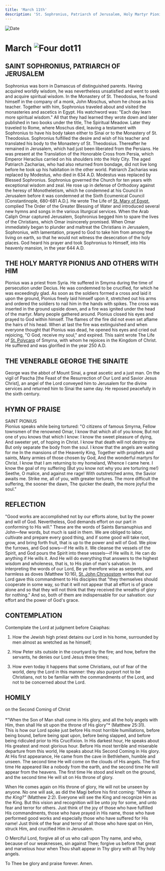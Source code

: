 ```yaml
---
title: 'March 11th'
description: 'St. Sophronius, Patriarch of Jerusalem, Holy Martyr Pionius and Others with Him, Venerable George the Sinaite'
---
```


<RunningHead />
<Image src="/title-imprint.png" height={68} width={50} alt="Date" className="title-imprint"/>

# <div id="date">March <Image className="four-dot" src="/four-dot.png" height={15} width={15} alt="Four dot" />11</div>

## SAINT SOPHRONIUS, PATRIARCH OF JERUSALEM

Sophronius was born in Damascus of distinguished parents. Having acquired worldly wisdom, he was nevertheless unsatisfied and went to seek and acquire spiritual wisdom. In the Monastery of St. Theodosius, he found himself in the company of a monk, John Moschus, whom he chose as his teacher. Together with him, Sophronius traveled about and visited the monasteries and ascetics in Egypt. His watchword was: "Each day learn more spiritual wisdom." All that they had learned they wrote down and later published in two books under the title, The Spiritual Meadow. Later they traveled to Rome, where Moschus died, leaving a testament with Sophronius to have his body taken either to Sinai or to the Monastery of St. Theodosius. Sophronius fulfilled the desire and wish of his teacher and translated his body to the Monastery of St. Theodosius. Thereafter he remained in Jerusalem, which had just been liberated from the Persians. He was present at the Translation of the Honorable Cross from Persia, which Emperor Heraclius carried on his shoulders into the Holy City. The aged Patriarch Zacharias, who had also returned from bondage, did not live long before he took up his habitation in the other world. Patriarch Zacharias was replaced by Modestus, who died in 634 A.D. Modestus was replaced by Blessed Sophronius. Sophronius governed the Church for ten years with exceptional wisdom and zeal. He rose up in defense of Orthodoxy against the heresy of Monotheletism, which he condemned at his Council in Jerusalem before it was condemned at the Sixth Ecumenical Council [Constantinople, 680-681 A.D.]. He wrote The Life of [St. Mary of Egypt](/april/1st), complied The Order of the Greater Blessing of Water and introduced several new hymns and songs in the various liturgical services. When the Arab Caliph Omar captured Jerusalem, Sophronius begged him to spare the lives of the Christians, which Omar insincerely promised. When Omar immediately began to plunder and maltreat the Christians in Jerusalem, Sophronius, with lamentation, prayed to God to take him from among the living on earth, so that he would not witness the desecration of the holy places. God heard his prayer and took Sophronius to Himself, into His heavenly mansion, in the year 644 A.D.

## THE HOLY MARTYR PIONIUS AND OTHERS WITH HIM

Pionius was a priest from Syria. He suffered in Smyrna during the time of persecution under Decius. He was condemned to be crucified, for which he was exceedingly glad. As soon as the soldiers formed a cross and laid it upon the ground, Pionius freely laid himself upon it, stretched out his arms and ordered the soldiers to nail him in the hands with spikes. The cross was inserted in the ground upside down, and a fire was ignited under the head of the martyr. Many people gathered around. Pionius closed his eyes and prayed to God within himself. The flames of the fire did not even set aflame the hairs of his head. When at last the fire was extinguished and when everyone thought that Pionius was dead, he opened his eyes and cried out rejoicing, "O God, receive my soul," and expired. This saint wrote The Life of [St. Polycarp](/february/23rd) of Smyrna, with whom he rejoices in the Kingdom of Christ. He suffered and was glorified in the year 250 A.D.

## THE VENERABLE GEORGE THE SINAITE

George was the abbot of Mount Sinai, a great ascetic and a just man. On the vigil of Pascha [the Feast of the Resurrection of Our Lord and Savior Jesus Christ], an angel of the Lord conveyed him to Jerusalem for the divine services and returned him to Sinai the same day. He reposed peacefully in the sixth century.


## HYMN OF PRAISE
<div style={{textAlign:'center', color:'crimson', fontWeight:'bold'}}>
SAINT PIONIUS
</div>
Pionius speaks while being tortured:  
"O citizens of famous Smyrna,  
Fellow townsmen of the renowned Omar,  
I know that which all of you know,  
But not one of you knows that which I know:  
I know the sweet pleasure of dying,  
And sweeter yet, of hoping in Christ.  
I know that death will not destroy me  
But only separate the body from the soul.  
I know that the angels are waiting for me  
In the mansions of the Heavenly King,  
Together with prophets and saints,  
Many armies of those chosen by God,  
And the wonderful martyrs for Christ.  
I know that I am returning to my homeland,  
Whence I came here.  
I know the goal of my suffering  
(But you know not why you are torturing me!)  
Seethe, O malice, and against me rage!  
With outstretched arms, the Savior awaits me.  
Strike me, all of you, with greater tortures.  
The more difficult the suffering, the sooner the dawn,  
The quicker the death, the more joyful the soul."  


## REFLECTION

"Good works are accomplished not by our efforts alone, but by the power and will of God. Nevertheless, God demands effort on our part in conforming to His will." These are the words of Saints Barsanuphius and John—few words, but much is said in them. We are obliged to labor, cultivate and prepare every good thing, and if some good will take root, grow, and bring forth fruit, that is up to the power and will of God. We plow the furrows, and God sows—if He wills it. We cleanse the vessels of the Spirit, and God pours the Spirit into these vessels—if He wills it. He can do anything if He wills it. And He will do everything that answers to the highest wisdom and wholeness, that is, to His plan of man's salvation. In interpreting the words of our Lord, Be ye therefore wise as serpents, and harmless as doves (Matthew 10:16), [St. John Chrysostom](/november/13th) writes that our Lord gave this commandment to His disciples that "they themselves should cooperate in some way, so that it will not appear that all effort is of grace alone and so that they will not think that they received the wreaths of glory for nothing." And so, both of them are indispensable for our salvation: our effort and the power of God's grace.


## CONTEMPLATION

Contemplate the Lord at judgment before Caiaphas:

1. How the Jewish high priest detains our Lord in his home, surrounded by men almost as wretched as he himself;

2. How Peter sits outside in the courtyard by the fire; and how, before the servants, he denies our Lord Jesus three times;

3. How even today it happens that some Christians, out of fear of the world, deny the Lord in this manner: they also purport not to be Christians, not to be familiar with the commandments of the Lord, and not to be concerned about the Lord.


## HOMILY
<div style={{textAlign:'center', color:'crimson', fontWeight:'bold'}}>
on the Second Coming of Christ
</div><br />
<div style={{textAlign:'right'}}>
*"When the Son of Man shall come in His glory, and all the holy angels with Him, then shall He sit upon the throne of His glory"* (Matthew 25:31).
</div>
This is how our Lord spoke just before His most horrible humiliations, before being bound, before being spat upon, before being slapped, and before being ridiculed prior to His Crucifixion. In His darkest hour, He speaks about His greatest and most glorious hour. Before His most terrible and miserable departure from this world, He speaks about His Second Coming in His glory. At His first appearance, He came from the cave in Bethlehem, humble and unseen. The second time He will come on the clouds of His angels. The first time He appeared like a nobody from the earth, and the second time He will appear from the heavens. The first time He stood and knelt on the ground, and the second time He will sit on His throne of glory.

When He comes again on His throne of glory, He will not be unseen by anyone. No one will ask, as did the Magi before his first coming: *"Where is the King?"* (Matthew 2:2). Everyone will see the King and recognize Him as the King. But this vision and recognition will be unto joy for some, and unto fear and terror for others. Just think of the joy of those who have fulfilled His commandments, those who have prayed in His name, those who have performed good works and especially those who have suffered for His name! Just think of the fear and terror of all those who have spat on Him, struck Him, and crucified Him in Jerusalem.

O Merciful Lord, forgive all of us who call upon Thy name, and who, because of our weaknesses, sin against Thee; forgive us before that great and marvelous hour when Thou shalt appear in Thy glory with all Thy holy angels.

To Thee be glory and praise forever. Amen.